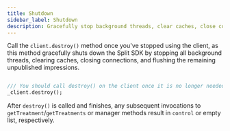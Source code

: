 ```yaml
---
title: Shutdown
sidebar_label: Shutdown
description: Gracefully stop background threads, clear caches, close connections, and flush data.
---
```


Call the `client.destroy()` method once you've stopped using the client, as this method gracefully shuts down the Split SDK by stopping all background threads, clearing caches, closing connections, and flushing the remaining unpublished impressions.

```dart title="Flutter"

/// You should call destroy() on the client once it is no longer needed:
_client.destroy();
```

After `destroy()` is called and finishes, any subsequent invocations to `getTreatment`/`getTreatments` or manager methods result in `control` or empty list, respectively.